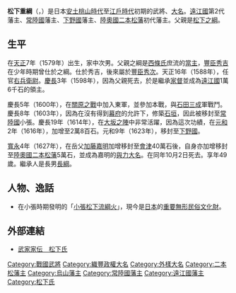 {{unreferenced|time=2016-05-08T09:00:07+00:00}}
{{Infobox officeholder
| name               = 松下重綱
| image              = 
| caption            = 

| office            = [[二本松藩|二本松藩]]藩主
| term_start        = 1627年
| term_end          = 1627年
| predecessor       = {{small|新設}}
| successor         = {{link-ja|松下長綱|松下長綱}}

| office1            = {{link-ja|烏山藩|烏山藩}}藩主
| term_start1        = 1623年
| term_end1          = 1627年
| predecessor1       = {{link-ja|成田泰之|成田泰之}}
| successor1         = [[堀親良|堀親良]]

| office2            = {{link-ja|小張藩|小張藩}}藩主
| term_start2        = 1603年
| term_end2          = 1623年
| predecessor2       = {{small|新設}}
| successor2         = 無{{small|（下一任：{{link-ja|松平乘政|松平乗政}}）}}

| office3            = {{link-ja|遠江久野藩|遠江久野藩}}藩主
| term_start3        = 1598年
| term_end3          = 1603年
| predecessor3       = [[松下之綱|松下之綱]]
| successor3         = 無{{small|（下一任：[[北條氏重|北條氏重]]）}}

| birth_name         = 	
| birth_date         = 1579年<br>（[[天正_(日本)|天正]]7年）
| birth_place        = 
| death_date         = {{death date and age|1627|11|9|1579}}<br>（[[寬永|寬永]]4年10月2日）
| death_place        = 
| module             = {{日本武士|child=yes
|時代= [[安土桃山時代|安土桃山時代]]－[[江戶時代|江戶時代]]前期
|幼名= 
|改名= 
|别名= 
|諡号= 
|神号= 
|戒名= 州傳院長嚴長洋大居士
|洗禮名= 
|墓所= [[福島縣|福島縣]][[田村郡|田村郡]][[三春町|三春町]][[字新町|字新町]]的[[州傳寺|州傳寺]]
|朝廷官位= [[右兵衛尉|右兵衛尉]]
|幕府職位= 
|主君= [[豐臣秀吉|豐臣秀吉]]→[[豐臣秀次|豐臣秀次]]→[[德川家康|德川家康]]→[[加藤嘉明|加藤嘉明]]
|藩= [[遠江國|遠江國]]{{tsl|ja|久野藩}}主→[[常陸國|常陸國]]{{tsl|ja|小張藩}}主→[[下野國|下野國]]{{tsl|ja|烏山藩}}主→[[陸奧國|陸奧國]][[二本松藩|二本松藩]]主
|氏族= {{tsl|ja|松下氏}}
|父=[[松下之綱|松下之綱]]
|母=[[松下連昌|松下連昌]]的女兒
|養父= 
|養母= 
|兄= [[松下曉綱|曉綱]]
|弟= [[松下方綱|方綱]]
|姐妹= 
|正室= [[星覺院|星覺院]]（[[加藤嘉明|加藤嘉明]]的女兒）
|側室= 
|子= '''[[松下長綱|長綱]]'''
|女= [[佃和高|佃和高]]室
|養子= 
|養女= 
 }}
}}
'''松下重綱'''（{{jpn|j=松下 重綱|kana=まつした しげつな|rm=Matsushita Shigetsuna}}，{{bd|1579年||1627年|11月9日|}}）是日本[[安土桃山時代|安土桃山時代]]至[[江戶時代|江戶時代]]初期的武將、[[大名_(稱謂)|大名]]。[[遠江國|遠江國]]{{tsl|ja|久野藩}}第2代藩主、[[常陸國|常陸國]]{{tsl|ja|小張藩}}藩主、[[下野國|下野國]]{{tsl|ja|烏山藩}}藩主、[[陸奧國|陸奧國]][[二本松藩|二本松藩]]初代藩主。父親是[[松下之綱|松下之綱]]。

== 生平 ==
在[[天正_(日本)|天正]]7年（1579年）出生，家中次男。父親之綱是{{tsl|ja|近江源氏}}[[西條氏|西條氏]]庶流{{tsl|ja|松下氏}}的[[當主|當主]]，[[豐臣秀吉|豐臣秀吉]]在少年時期曾仕於之綱。仕於秀吉，後來屬於[[豐臣秀次|豐臣秀次]]。天正16年（1588年），任官[[右兵衛尉|右兵衛尉]]。[[慶長|慶長]]3年（1598年），因為父親死去，於是繼承[[家督|家督]]並成為[[遠江國|遠江國]]{{tsl|ja|久野藩}}1萬6千石的領主。

慶長5年（1600年），在[[關原之戰|關原之戰]]中加入東軍，並參加本戰，與[[石田三成|石田三成]]軍戰鬥。慶長8年（1603年），因為在沒有得到[[幕府|幕府]]的允許下，修築[[石垣|石垣]]，因此被移封至[[常陸國|常陸國]]小張。慶長19年（1614年），在[[大坂之陣|大坂之陣]]中非常活躍，因為這次功績，在[[元和_(後水尾天皇)|元和]]2年（1616年），加增至2萬8百石。元和9年（1623年），移封至[[下野國|下野國]]{{tsl|ja|烏山藩}}。

[[寬永|寬永]]4年（1627年），在岳父[[加藤嘉明|加藤嘉明]]加增移封至[[會津|會津]]40萬石後，自身亦加增移封至[[陸奧國|陸奧國]][[二本松藩|二本松藩]]5萬石，並成為嘉明的[[與力|與力大名]]。在同年10月2日死去。享年49歲。繼承人是長男[[松下長綱|長綱]]。

== 人物、逸話 ==
*在小張時期發明的「[[小張松下流綱火|小張松下流綱火]]」，現今是[[日本|日本]]的[[日本文化財產|重要無形民俗文化財]]。

== 外部連結 ==
*[http://www2.harimaya.com/sengoku/html/matusita.html 武家家伝＿松下氏] {{Wayback|url=http://www2.harimaya.com/sengoku/html/matusita.html |date=20200205082329 }}


{{遠江久野藩主|松下氏|第2代|1598年－1603年}}
{{小張藩主|松下氏||1603年－1623年}}
{{烏山藩主|松下氏||1623年－1627年}}
{{二本松藩主|松下氏|初代|1627年}}
[[Category:戰國武將|Category:戰國武將]]
[[Category:織豐政權大名|Category:織豐政權大名]]
[[Category:外樣大名|Category:外樣大名]]
[[Category:二本松藩主|Category:二本松藩主]]
[[Category:烏山藩主|Category:烏山藩主]]
[[Category:常陸國藩主|Category:常陸國藩主]]
[[Category:遠江國藩主|Category:遠江國藩主]]
[[Category:松下氏|Category:松下氏]]